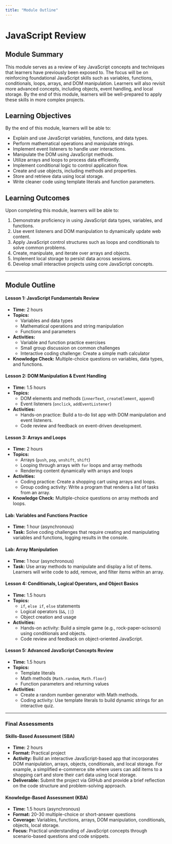 ```yaml
---
title: "Module Outline"
---
```


# JavaScript Review

## Module Summary

This module serves as a review of key JavaScript concepts and techniques that learners have previously been exposed to. The focus will be on reinforcing foundational JavaScript skills such as variables, functions, conditionals, loops, arrays, and DOM manipulation. Learners will also revisit more advanced concepts, including objects, event handling, and local storage. By the end of this module, learners will be well-prepared to apply these skills in more complex projects.

## Learning Objectives

By the end of this module, learners will be able to:

- Explain and use JavaScript variables, functions, and data types.
- Perform mathematical operations and manipulate strings.
- Implement event listeners to handle user interactions.
- Manipulate the DOM using JavaScript methods.
- Utilize arrays and loops to process data efficiently.
- Implement conditional logic to control application flow.
- Create and use objects, including methods and properties.
- Store and retrieve data using local storage.
- Write cleaner code using template literals and function parameters.

## Learning Outcomes

Upon completing this module, learners will be able to:

1. Demonstrate proficiency in using JavaScript data types, variables, and functions.
2. Use event listeners and DOM manipulation to dynamically update web content.
3. Apply JavaScript control structures such as loops and conditionals to solve common problems.
4. Create, manipulate, and iterate over arrays and objects.
5. Implement local storage to persist data across sessions.
6. Develop small interactive projects using core JavaScript concepts.

---

## Module Outline

#### Lesson 1: JavaScript Fundamentals Review

- **Time:** 2 hours
- **Topics:**
  - Variables and data types
  - Mathematical operations and string manipulation
  - Functions and parameters
- **Activities:**
  - Variable and function practice exercises
  - Small group discussion on common challenges
  - Interactive coding challenge: Create a simple math calculator
- **Knowledge Check:** Multiple-choice questions on variables, data types, and functions.

#### Lesson 2: DOM Manipulation & Event Handling

- **Time:** 1.5 hours
- **Topics:**
  - DOM elements and methods (`innerText`, `createElement`, `append`)
  - Event listeners (`onclick`, `addEventListener`)
- **Activities:**
  - Hands-on practice: Build a to-do list app with DOM manipulation and event listeners.
  - Code review and feedback on event-driven development.

#### Lesson 3: Arrays and Loops

- **Time:** 2 hours
- **Topics:**
  - Arrays (`push`, `pop`, `unshift`, `shift`)
  - Looping through arrays with `for` loops and array methods
  - Rendering content dynamically with arrays and loops
- **Activities:**
  - Coding practice: Create a shopping cart using arrays and loops.
  - Group coding activity: Write a program that renders a list of tasks from an array.
- **Knowledge Check:** Multiple-choice questions on array methods and loops.

#### Lab: Variables and Functions Practice

- **Time:** 1 hour (asynchronous)
- **Task:** Solve coding challenges that require creating and manipulating variables and functions, logging results in the console.

#### Lab: Array Manipulation

- **Time:** 1 hour (asynchronous)
- **Task:** Use array methods to manipulate and display a list of items. Learners will write code to add, remove, and filter items within an array.

#### Lesson 4: Conditionals, Logical Operators, and Object Basics

- **Time:** 1.5 hours
- **Topics:**
  - `if`, `else if`, `else` statements
  - Logical operators (`&&`, `||`)
  - Object creation and usage
- **Activities:**
  - Hands-on activity: Build a simple game (e.g., rock-paper-scissors) using conditionals and objects.
  - Code review and feedback on object-oriented JavaScript.

#### Lesson 5: Advanced JavaScript Concepts Review

- **Time:** 1.5 hours
- **Topics:**
  - Template literals
  - Math methods (`Math.random`, `Math.floor`)
  - Function parameters and returning values
- **Activities:**
  - Create a random number generator with Math methods.
  - Coding activity: Use template literals to build dynamic strings for an interactive quiz.

---

### Final Assessments

#### Skills-Based Assessment (SBA)

- **Time:** 2 hours
- **Format:** Practical project
- **Activity:** Build an interactive JavaScript-based app that incorporates DOM manipulation, arrays, objects, conditionals, and local storage. For example, a simplified e-commerce site where users can add items to a shopping cart and store their cart data using local storage.
- **Deliverable:** Submit the project via GitHub and provide a brief reflection on the code structure and problem-solving approach.

#### Knowledge-Based Assessment (KBA)

- **Time:** 1.5 hours (asynchronous)
- **Format:** 20-30 multiple-choice or short-answer questions
- **Coverage:** Variables, functions, arrays, DOM manipulation, conditionals, objects, local storage.
- **Focus:** Practical understanding of JavaScript concepts through scenario-based questions and code snippets.
